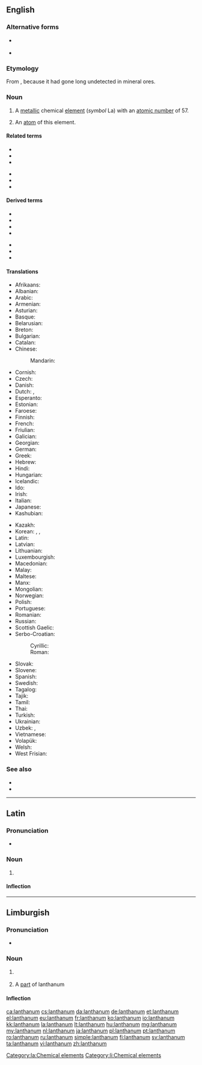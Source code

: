 ==English==
{{wikipedia}}

{{elements|La|barium|Ba|cerium|Ce}}

===Alternative forms===
* {{l|en|lantanium}} {{qualifier|obsolete}}
* {{l|en|lanthanium}} {{qualifier|obsolete}}

===Etymology===
From {{etyl|grc|en}} {{m|grc|λανθάνω||escape notice}}, because it had gone long undetected in mineral ores.

===Noun===
{{en-noun|~}}

# {{lb|en|uncountable}} A [[metallic]] chemical [[element]] (''symbol'' La) with an [[atomic number]] of 57.
# {{lb|en|countable}} An [[atom]] of this element.

====Related terms====
{{rel-top|terms related to lanthanum}}
* {{l|en|lanthana}}
* {{l|en|lanthanate}}
* {{l|en|lanthanide}}
{{rel-mid}}
* {{l|en|lanthanite}}
* {{l|en|lanthanoid}}
* {{l|en|lanthanon}}
{{rel-bottom}}

====Derived terms====
{{rel-top|terms derived from lanthanum}}
* {{l|en|lanthanum carbonate}}
* {{l|en|lanthanum chloride}}
* {{l|en|lanthanum glass}}
* {{l|en|lanthanum nitrate}}
{{rel-mid}}
* {{l|en|lanthanum oxide}}
* {{l|en|lanthanum oxybromide}}
* {{l|en|lanthanum sesquioxide}}
{{rel-bottom}}

====Translations====
{{trans-top|metallic element}}
* Afrikaans: {{t|af|lantaan}}
* Albanian: {{t|sq|lantan}}
* Arabic: {{t|ar|لَنْثَانُوم|tr=lanṯānum|m}}
* Armenian: {{t+|hy|լանթան}}
* Asturian: {{t|ast|lantanu|m}}
* Basque: {{t|eu|lantanoa}}
* Belarusian: {{t|be|ланта́н|m}}
* Breton: {{t|br|lantan}}
* Bulgarian: {{t|bg|ланта́н|m}}
* Catalan: {{t+|ca|lantani|m}}
* Chinese:
*: Mandarin: {{t+|cmn|鑭|tr=làn}}
* Cornish: {{t|kw|lanthanum}}
* Czech: {{t+|cs|lanthan}}
* Danish: {{t+|da|lanthan}}
* Dutch: {{t+|nl|lanthaan|n}}, {{t+|nl|lanthanium|n}}
* Esperanto: {{t+|eo|lantano}}
* Estonian: {{t+|et|lantaan}}
* Faroese: {{t|fo|lantan|n}}
* Finnish: {{t+|fi|lantaani}}
* French: {{t+|fr|lanthane|m}}
* Friulian: {{t|fur|lantani}}
* Galician: {{t+|gl|lantano|m}}
* Georgian: {{t|ka|ლანთანი}}
* German: {{t+|de|Lanthan|n}}
* Greek: {{t+|el|λανθάνιο|n}}
* Hebrew: {{t+|he|לנתן|tr=lantán}}
* Hindi: {{t|hi|सुजारला|tr=sujaaralaa|sc=Deva}}
* Hungarian: {{t+|hu|lantán}}
* Icelandic: {{t|is|lanþan|n}}
* Ido: {{t+|io|lantano}}
* Irish: {{t|ga|lantainam}}
* Italian: {{t+|it|lantanio|m}}
* Japanese: {{t+|ja|ランタン|tr=rantan}}
* Kashubian: {{t|csb|lantón}}
{{trans-mid}}
* Kazakh: {{t+|kk|лантан|sc=Cyrl}}
* Korean: {{t+|ko|란탄|sc=Kore}}, {{t|ko|란타늄|sc=Kore}}, {{t|ko|란타넘|sc=Kore}}
* Latin: {{t+|la|lanthanum}}
* Latvian: {{t|lv|lantāns}}
* Lithuanian: {{t+|lt|lantanas}}
* Luxembourgish: {{t|lb|Lanthan}}
* Macedonian: {{t|mk|ланта́н|m}}
* Malay: {{t|ms|lantanum}}
* Maltese: {{t|mt|lantanum}}
* Manx: {{t|gv|lantanum}}
* Mongolian: {{t+|mn|лантан|sc=Cyrl}}
* Norwegian: {{t|no|lantan}}
* Polish: {{t+|pl|lantan|m}}
* Portuguese: {{t+|pt|lantânio|m}}
* Romanian: {{t+|ro|lantan|n}}
* Russian: {{t+|ru|ланта́н|m}}
* Scottish Gaelic: {{t|gd|lantanam}}
* Serbo-Croatian:
*: Cyrillic: {{t|sh|лантан|m}}
*: Roman: {{t|sh|lantan|m}}
* Slovak: {{t|sk|lantán|m}}
* Slovene: {{t+|sl|lantan}}
* Spanish: {{t+|es|lantano|m}}
* Swedish: {{t+|sv|lantan}}
* Tagalog: {{t|tl|lantano}}
* Tajik: {{t|tg|lantan}}
* Tamil: {{t|ta|மாய்மம்}}
* Thai: {{t|th|แลนทานัม|tr=laenthānam}}
* Turkish: {{t+|tr|lantan}}
* Ukrainian: {{t|uk|ланта́н|m}}
* Uzbek: {{t+|uz|lantan}}, {{t+|uz|лантан|sc=Cyrl}}
* Vietnamese: {{t|vi|lantan}}
* Volapük: {{t+|vo|lantanin}}
* Welsh: {{t|cy|lanthanwm}}
* West Frisian: {{t|fy|lanthaan}}
{{trans-bottom}}

===See also===
* {{l|en|Fosrenol}}
* {{l|en|rare earth}}

----

==Latin==
{{wikipedia|lang=la}}

===Pronunciation===
* {{la-IPA|lanthanum}}

===Noun===
{{la-noun|lanthanum|lanthanī|n|second}}

# {{l|en|lanthanum}}

====Inflection====
{{la-decl-2nd-N|lanthan}}

[[Category:la:Chemical elements]]

----

==Limburgish==

===Pronunciation===
* {{IPA|[lɑ˧nˈðaː˨nɔ˧m]|lang=li}}

===Noun===
{{li-noun|g=n}}

# {{lb|li|uncountable}} {{l|en|lanthanum}}
# A [[part]] of lanthanum

====Inflection====
{{li-decl-noun-um|lanthan}}

[[Category:li:Chemical elements]]

[[ca:lanthanum]]
[[cs:lanthanum]]
[[da:lanthanum]]
[[de:lanthanum]]
[[et:lanthanum]]
[[el:lanthanum]]
[[eu:lanthanum]]
[[fr:lanthanum]]
[[ko:lanthanum]]
[[io:lanthanum]]
[[kk:lanthanum]]
[[la:lanthanum]]
[[lt:lanthanum]]
[[hu:lanthanum]]
[[mg:lanthanum]]
[[my:lanthanum]]
[[nl:lanthanum]]
[[ja:lanthanum]]
[[pl:lanthanum]]
[[pt:lanthanum]]
[[ro:lanthanum]]
[[ru:lanthanum]]
[[simple:lanthanum]]
[[fi:lanthanum]]
[[sv:lanthanum]]
[[ta:lanthanum]]
[[vi:lanthanum]]
[[zh:lanthanum]]